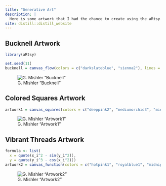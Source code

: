 ---
title: "Generative Art"
description: |
  Here is some artwork that I had the chance to create using the aRtsy package!
site: distill::distill_website
---

## **Bucknell Artwork**

```{r, include = FALSE}
library(aRtsy)

set.seed(11)
bucknell = canvas_flow(colors = c("darkslateblue", "sienna2"), lines = 1000, background = "black", lwd = .4)

```
![G. Mishler "Bucknell"](bucknell.png)



## **Colored Squares Artwork**

```{r, include = FALSE}
artwork1 = canvas_squares(colors = c("deeppink2", "mediumorchid3", "midnightblue", "mediumturquoise", "seagreen3", "sienna1"), ratio = 2, cuts = 200, background = "white")
```
![G. Mishler "Artwork1"](artwork1.png)



## **Vibrant Threads Artwork**

```{r, include = FALSE}
formula <- list(
  x = quote(x_i^2 - sin(y_i^2)),
  y = quote(y_i^3 - cos(x_i^2)))
artwork2 = canvas_function(colors = c("hotpink1", "royalblue1", "midnightblue", "mediumorchid3", "hotpink4"), formula = formula, background = "black")
```
![G. Mishler "Artwork2"](artwork2.png)

